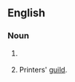 ==English==

===Noun===
{{en-noun}}

# {{dated|17-18th C.}} {{alternative spelling of|[[chapel]]}}
# Printers' [[guild]].